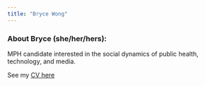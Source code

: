 ```yaml
---
title: "Bryce Wong"
---
```


### About Bryce (she/her/hers): 

MPH candidate interested in the social dynamics of public health, technology, and media.

See my [CV here](CV.html)
